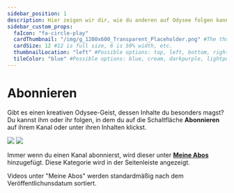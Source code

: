 ```yaml
---
sidebar_position: 1
description: Hier zeigen wir dir, wie du anderen auf Odysee folgen kannst.
sidebar_custom_props:
  faIcon: "fa-circle-play"
  cardThumbnail: "/img/g_1200x600_Transparent_Placeholder.png" #The thumbnail on the category card.
  cardSize: 12 #12 is full size, 6 is 50% width, etc.
  thumbnailLocation: "left" #Possible options: top, left, bottom, right, none
  tileColor: "blue" #Possible options: blue, cream, darkpurple, lightpurple, mauve, orange, pink, none
---
```


# Abonnieren

Gibt es einen kreativen Odysee-Geist, dessen Inhalte du besonders magst? Du kannst ihm oder ihr folgen, in dem du auf die Schaltfläche **Abonnieren** auf ihrem Kanal oder unter ihren Inhalten klickst. 

![](/img/de/channel_page_subscribe_arrow_desktop_dark.png#dark)
![](/img/de/channel_page_subscribe_arrow_desktop_light.png#light)

Immer wenn du einen Kanal abonnierst, wird dieser unter **[Meine Abos](https://odysee.com/$/following)** hinzugefügt. Diese Kategorie wird in der Seitenleiste angezeigt.

Videos unter "Meine Abos" werden standardmäßig nach dem Veröffentlichunsdatum sortiert. 
